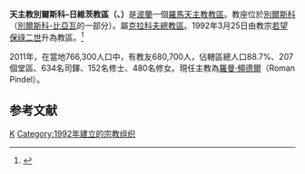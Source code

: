 {{Infobox Roman Catholic diocese
|name= 別爾斯科–日維茨 
|jurisdiction=教區
|latin = Dioecesis Bielscensis-Zyviecensis
|image = Bielsko-Biała, Cathedral of St Nicholas.jpg
|caption = 聖尼各老主教座堂 
|location = [[波蘭|波蘭]]
|territory =[[別爾斯科|別爾斯科]]
|population = 680,700
|rite = [[拉丁禮|拉丁禮]]
|patron = 
|province = 克拉科夫
|established = 1805年
|cathedral = [[聖尼各老主教座堂_(別爾斯科)|聖尼各老主教座堂]]
|co-cathedral = [[聖母聖誕副主教座堂_(日維茨)|聖母聖誕副主教座堂]]
|leadership = 主教
|website = http://www.diecezja.bielsko.pl/
|教宗 = 
|metropolitan =
|ordinary = 羅曼·頻德爾
|coadjutor bishop =
|emeritus =
}}
'''天主教別爾斯科–日維茨教區（{{lang-la|Dioecesis Bielscensis-Zyviecensis}}、{{lang-pl|Diecezja bielsko-żywiecka}}）'''是[[波蘭|波蘭]]一個[[羅馬天主教|羅馬天主教]][[教區|教區]]。教座位於[[別爾斯科|別爾斯科]]（[[別爾斯科-比亞瓦|別爾斯科-比亞瓦]]的一部分）。屬[[天主教克拉科夫總教區|克拉科夫總教區]]。1992年3月25日由教宗[[若望保祿二世|若望保祿二世]]升為教區。<ref name="">{{cite journal
|journal=[[宗座公報|宗座公報]]
|publisher=梵蒂岡出版社
|volume=84
|title=''Totus Tuus Poloniae populus''
|page=1099
|url=http://www.vatican.va/archive/aas/documents/AAS%2084%20%5B1992%5D%20-%20ocr.pdf
|access-date=2012-07-17
|archive-date=2020-07-13
|archive-url=https://web.archive.org/web/20200713051903/http://www.vatican.va/archive/aas/documents/AAS%2084%20%5B1992%5D%20-%20ocr.pdf
|dead-url=no
}}</ref>

2011年，在當地766,300人口中，有教友680,700人，佔轄區總人口88.7%、207個堂區、634名司鐸、152名修士、480名修女。現任主教為[[羅曼·頻德爾|羅曼·頻德爾]]（Roman Pindel）。

==参考文献==
<div class="references-small">
<references></references>
</div>

{{波蘭天主教教區}}

[[Category:波蘭天主教教區|K]]
[[Category:1992年建立的宗教组织|Category:1992年建立的宗教组织]]